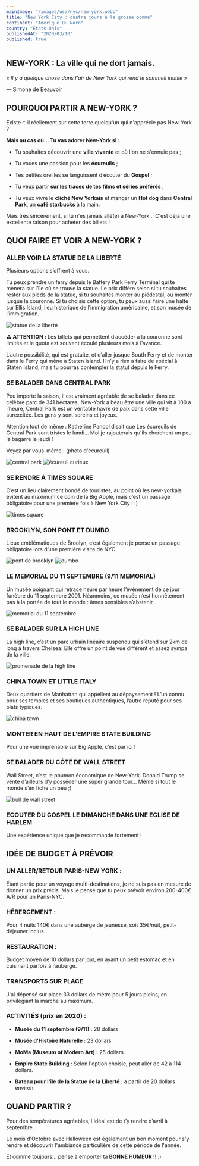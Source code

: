 ```yaml
---
mainImage: "/images/usa/nyc/new-york.webp"
title: "New York City : quatre jours à la grosse pomme"
continent: "Amérique Du Nord"
country: "États-Unis"
publishedAt: "2020/03/10"
published: true
---
```


## NEW-YORK : La ville qui ne dort jamais.

_« Il y a quelque chose dans l'air de New York qui rend le sommeil inutile »_

— Simone de Beauvoir



## POURQUOI PARTIR A NEW-YORK ?

Existe-t-il réellement sur cette terre quelqu'un qui n'apprécie pas New-York ?


**Mais au cas où... Tu vas adorer New-York si :**

- Tu souhaites découvrir une **ville vivante** et où l'on ne s'ennuie pas ;

- Tu voues une passion pour les **écureuils** ;

- Tes petites oreilles se languissent d’écouter du **Gospel** ;

- Tu veux partir **sur les traces de tes films et séries préférés** ;

- Tu veux vivre le **cliché New Yorkais** et manger un **Hot dog** dans **Central Park**, un **café starbucks** à la main.


Mais très sincèrement, si tu n'es jamais allé(e) à New-York... C'est déjà une excellente raison pour acheter des billets !




## QUOI FAIRE ET VOIR A NEW-YORK ?

### ALLER VOIR LA STATUE DE LA LIBERTÉ

Plusieurs options s’offrent à vous.

Tu peux prendre un ferry depuis le Battery Park Ferry Terminal qui te mènera sur l’île où se trouve la statue. Le prix diffère selon si tu souhaites rester aux pieds de la statue, si tu souhaites monter au piédestal, ou monter jusque la couronne. Si tu choisis cette option, tu peux aussi faire une halte sur Ellis Island, lieu historique de l’immigration américaine, et son musée de l’immigration.
<div className="flex">
  <img className= "w-1/2 mx-auto" src="/images/usa/nyc/liberty.webp" alt="statue de la liberté" />
</div>

**⚠️ ATTENTION :** Les billets qui permettent d’accéder à la couronne sont limités et le quota est souvent écoulé plusieurs mois à l’avance.


L’autre possibilité, qui est gratuite, et d’aller jusque South Ferry et de monter dans le Ferry qui mène à Staten Island. Il n’y a rien à faire de spécial à Staten Island, mais tu pourras contempler la statut depuis le Ferry.



### SE BALADER DANS CENTRAL PARK

Peu importe la saison, il est vraiment agréable de se balader dans ce célèbre parc de 341 hectares. New-York a beau être une ville qui vit à 100 à l’heure, Central Park est un véritable havre de paix dans cette ville surexcitée. Les gens y sont sereins et joyeux.


Attention tout de même : Katherine Pancol disait que Les écureuils de Central Park sont tristes le lundi... Moi je rajouterais qu'ils cherchent un peu la bagarre le jeudi ! 

Voyez par vous-même : (photo d'écureuil)
<div className="flex w-3/4">
  <img className= "w-1/2 mx-auto" src="/images/usa/nyc/central-park.webp" alt="central park" />
  <img className= "w-1/2 mx-auto" src="/images/usa/nyc/ecureuil.webp" alt="écureuil curieux" />
</div>


###  SE RENDRE À TIMES SQUARE

C’est un lieu clairement bondé de touristes, au point où les new-yorkais évitent au maximum ce coin de la Big Apple, mais c’est un passage obligatoire pour une première fois à New York City ! :)
<div className="flex">
  <img className= "w-1/2 mx-auto" src="/images/usa/nyc/times-square.webp" alt="times square" />
</div>


### BROOKLYN, SON PONT ET DUMBO

Lieux emblématiques de Broolyn, c’est également je pense un passage obligatoire lors d’une première visite de NYC.
<div className="flex w-3/4">
  <img className= "w-1/2 mx-auto" src="/images/usa/nyc/brooklyn.webp" alt="pont de brooklyn" />
  <img className= "w-1/2 mx-auto" src="/images/usa/nyc/dumbo.webp" alt="dumbo" />
</div>


### LE MEMORIAL DU 11 SEPTEMBRE (9/11 MEMORIAL)

Un musée poignant qui retrace heure par heure l’évènement de ce jour funèbre du 11 septembre 2001. Néanmoins, ce musée n’est honnêtement pas à la portée de tout le monde : âmes sensibles s’abstenir.
<div className="flex">
  <img className= "w-1/2 mx-auto" src="/images/usa/nyc/11sept2.webp" alt="memorial du 11 septembre" />
</div>


### SE BALADER SUR LA HIGH LINE

La high line, c’est un parc urbain linéaire suspendu qui s’étend sur 2km de long à travers Chelsea. Elle offre un point de vue différent et assez sympa de la ville.
<div className="flex">
  <img className= "w-1/2 mx-auto" src="/images/usa/nyc/highline.webp" alt="promenade de la high line" />
</div>



### CHINA TOWN ET LITTLE ITALY

Deux quartiers de Manhattan qui appellent au dépaysement ! L’un connu pour ses temples et ses boutiques authentiques, l’autre réputé pour ses plats typiques.
<div className="flex">
  <img className= "w-1/2 mx-auto" src="/images/usa/nyc/china-town.webp" alt="china town" />
</div>


### MONTER EN HAUT DE L’EMPIRE STATE BUILDING

Pour une vue imprenable sur Big Apple, c’est par ici !


### SE BALADER DU CÔTÉ DE WALL STREET

Wall Street, c’est le poumon économique de New-York. Donald Trump se vente d’ailleurs d’y posséder une super grande tour… Même si tout le monde s’en fiche un peu ;)
<div className="flex">
  <img className= "w-1/2 mx-auto" src="/images/usa/nyc/wallstreet.webp" alt="bull de wall street" />
</div>


### ECOUTER DU GOSPEL LE DIMANCHE DANS UNE EGLISE DE HARLEM

Une expérience unique que je recommande fortement !




## IDÉE DE BUDGET À PRÉVOIR

### UN ALLER/RETOUR PARIS-NEW YORK :
Étant partie pour un voyage multi-destinations, je ne suis pas en mesure de donner un prix précis. Mais je pense que tu peux prévoir environ 200-400€ A/R pour un Paris-NYC.



### HÉBERGEMENT :
Pour 4 nuits 140€ dans une auberge de jeunesse, soit 35€/nuit, petit-déjeuner inclus.



### RESTAURATION :
Budget moyen de 10 dollars par jour, en ayant un petit estomac et en cuisinant parfois à l’auberge.



### TRANSPORTS SUR PLACE
J'ai dépensé sur place 33 dollars de métro pour 5 jours pleins, en privilégiant la marche au maximum.



### ACTIVITÉS (prix en 2020) :
- **Musée du 11 septembre (9/11) :** 28 dollars

- **Musée d'Histoire Naturelle :** 23 dollars

- **MoMa (Museum of Modern Art) :** 25 dollars

- **Empire State Building :** Selon l'option choisie, peut aller de 42 à 114 dollars. 

- **Bateau pour l'île de la Statue de la Liberté :** à partir de 20 dollars environ.



## QUAND PARTIR ?

Pour des températures agréables, l'idéal est de t’y rendre d’avril à septembre.

Le mois d'Octobre avec Halloween est également un bon moment pour s'y rendre et découvrir l'ambiance particulière de cette période de l'année.

Et comme toujours... pense à emporter ta **BONNE HUMEUR** !! :)